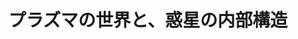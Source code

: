 ﻿---
title: "プラズマの世界と、惑星の内部構造"
category: "理学院"
vol: "34"
interviewee: "藤本 正樹 "
url: ""
tags: []
pdf: "34-1.pdf"
facephoto: ""
career: ""
preface: "藤本先生が行っている希薄なプラズマである無衝突プラズマの研究、助手の小林先生が行っている弾性波による惑星内部構造に関する研究の紹介。"
---

